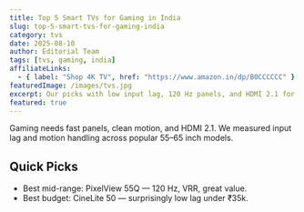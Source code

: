 ```yaml
---
title: Top 5 Smart TVs for Gaming in India
slug: top-5-smart-tvs-for-gaming-india
category: tvs
date: 2025-08-10
author: Editorial Team
tags: [tvs, gaming, india]
affiliateLinks:
  - { label: "Shop 4K TV", href: "https://www.amazon.in/dp/B0CCCCCC" }
featuredImage: /images/tvs.jpg
excerpt: Our picks with low input lag, 120 Hz panels, and HDMI 2.1 for smooth console play.
featured: true
---
```


Gaming needs fast panels, clean motion, and HDMI 2.1. We measured input lag and motion handling across popular 55–65 inch models.

## Quick Picks

- Best mid-range: PixelView 55Q — 120 Hz, VRR, great value.
- Best budget: CineLite 50 — surprisingly low lag under ₹35k.


